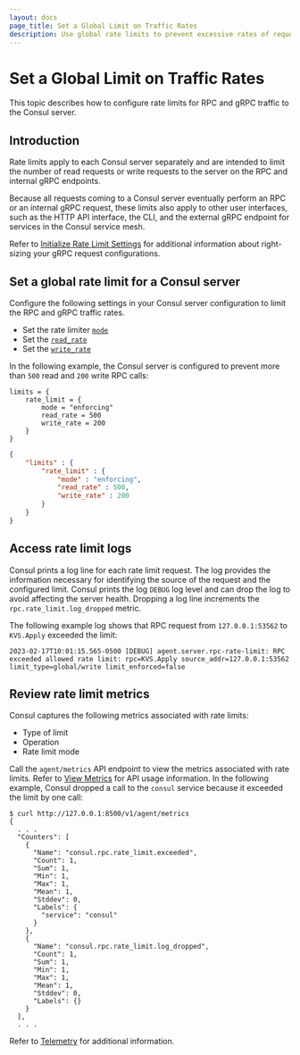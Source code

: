 ```yaml
---
layout: docs
page_title: Set a Global Limit on Traffic Rates
description: Use global rate limits to prevent excessive rates of requests to Consul servers.
---
```

# Set a Global Limit on Traffic Rates

This topic describes how to configure rate limits for RPC and gRPC traffic to the Consul server. 

## Introduction 
Rate limits apply to each Consul server separately and are intended to limit the number of read requests or write requests to the server on the RPC and internal gRPC endpoints.

Because all requests coming to a Consul server eventually perform an RPC or an internal gRPC request, these limits also apply to other user interfaces, such as the HTTP API interface, the CLI, and the external gRPC endpoint for services in the Consul service mesh.

Refer to [Initialize Rate Limit Settings](/consul/docs/agent/limits/init-rate-limits) for additional information about right-sizing your gRPC request configurations. 

## Set a global rate limit for a Consul server   
Configure the following settings in your Consul server configuration to limit the RPC and gRPC traffic rates.

- Set the rate limiter [`mode`](/consul/docs/agent/config/config-files#mode-1)
- Set the [`read_rate`](/consul/docs/agent/config/config-files#read_rate) 
- Set the [`write_rate`](/consul/docs/agent/config/config-files#write_rate)

In the following example, the Consul server is configured to prevent more than `500` read and `200` write RPC calls:

<CodeTabs heading="Consul server agent">

```hcl
limits = {
    rate_limit = {
        mode = "enforcing"
        read_rate = 500
        write_rate = 200
    }
}
```

```json
{
    "limits" : {
        "rate_limit" : {
            "mode" : "enforcing",
            "read_rate" : 500,
            "write_rate" : 200
        }
    }
}

```

</CodeTabs>

## Access rate limit logs 
Consul prints a log line for each rate limit request. The log provides the information necessary for identifying the source of the request and the configured limit. Consul prints the log `DEBUG` log level and can drop the log to avoid affecting the server health. Dropping a log line increments the `rpc.rate_limit.log_dropped` metric.

The following example log shows that RPC request from `127.0.0.1:53562` to `KVS.Apply` exceeded the limit:

<CodeBlockConfig hideClipboard>

```shell-session
2023-02-17T10:01:15.565-0500 [DEBUG] agent.server.rpc-rate-limit: RPC 
exceeded allowed rate limit: rpc=KVS.Apply source_addr=127.0.0.1:53562 
limit_type=global/write limit_enforced=false
```
</CodeBlockConfig>

## Review rate limit metrics
Consul captures the following metrics associated with rate limits:

- Type of limit
- Operation
- Rate limit mode

Call the `agent/metrics` API endpoint to view the metrics associated with rate limits. Refer to [View Metrics](/consul/api-docs/agent#view-metrics) for API usage information. In the following example, Consul dropped a call to the `consul` service because it exceeded the limit by one call:

```shell-session
$ curl http://127.0.0.1:8500/v1/agent/metrics
{
  . . .  
  "Counters": [
    {
      "Name": "consul.rpc.rate_limit.exceeded",
      "Count": 1,
      "Sum": 1,
      "Min": 1,
      "Max": 1,
      "Mean": 1,
      "Stddev": 0,
      "Labels": {
        "service": "consul"
      }
    },
    {
      "Name": "consul.rpc.rate_limit.log_dropped",
      "Count": 1,
      "Sum": 1,
      "Min": 1,
      "Max": 1,
      "Mean": 1,
      "Stddev": 0,
      "Labels": {}
    }
  ],
  . . .
```

Refer to [Telemetry]() for additional information.
